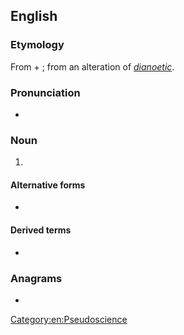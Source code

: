 {{also|dianetics}}
==English==
{{wikipedia}}

===Etymology===
From {{der|en|grc}} {{m|grc|διά||through}} + {{m|grc|νοῦς||mind}}; from an alteration of ''[[dianoetic]]''.

===Pronunciation===
* {{a|UK}} {{IPA|/daɪəˈnɛtɪks/|lang=en}}

===Noun===
{{en-noun|-}}

# {{l|en|A [[self-help]] system designed by {{w|L. Ron Hubbard}} which is chiefly employed today in [[Scientology]].}}

====Alternative forms====
* {{l|en|dianetics}}

====Derived terms====
* {{l|en|Dianeticist}}

===Anagrams===
* {{anagrams|en|actinides|andesitic|indicates}}

{{C|en|Scientology}}

[[Category:en:Pseudoscience]]